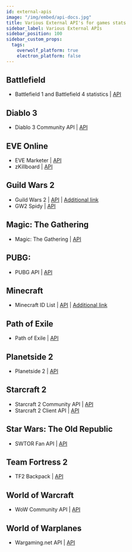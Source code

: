```yaml
---
id: external-apis
image: "/img/embed/api-docs.jpg"
title: Various External API's for games stats
sidebar_label: Various External APIs
sidebar_position: 100
sidebar_custom_props:
  tags:
    overwolf_platform: true
    electron_platform: false
---
```


## Battlefield

* Battlefield 1 and Battlefield 4 statistics | [API](https://github.com/MattMcFarland/battlefield-stats)

## Diablo 3

* Diablo 3 Community API | [API](https://dev.battle.net/)

## EVE Online

* EVE Marketer | [API](https://api.evemarketer.com/ec/)
* zKillboard | [API](https://zkillboard.com/)

## Guild Wars 2

* Guild Wars 2 | [API](http://wiki.guildwars2.com/wiki/API:Main) | [Additional link](https://en-forum.guildwars2.com/forum/28-api-development/)
* GW2 Spidy | [API](https://github.com/rubensayshi/gw2spidy)

## Magic: The Gathering

* Magic: The Gathering | [API](http://mtgapi.com/docs)

## PUBG:

* PUBG API | [API](https://developer.pubg.com/)

## Minecraft

* Minecraft ID List | [API](http://minecraft-ids.grahamedgecombe.com/api) | [Additional link](http://minecraft-ids.grahamedgecombe.com/)

## Path of Exile

* Path of Exile | [API](http://www.pathofexile.com/developer/docs)

## Planetside 2 

* Planetside 2 | [API](http://wiki.planetside-universe.com/ps/API)

## Starcraft 2

* Starcraft 2 Community API | [API](https://develop.battle.net)
* Starcraft 2 Client API | [API](https://github.com/Blizzard/s2client-api)

## Star Wars: The Old Republic

* SWTOR Fan API | [API](http://www.swtor.com/community/showthread.php?s=81944b091aa9679fa677a0d706324af1&p=7456215#post7456215)

## Team Fortress 2

* TF2 Backpack | [API](https://backpack.tf/developer)

## World of Warcraft

* WoW Community API | [API](https://develop.battle.net/)

## World of Warplanes

* Wargaming.net API | [API](https://developers.wargaming.net/reference/)